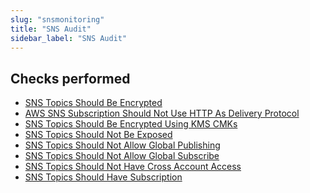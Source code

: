 ```yaml
---
slug: "snsmonitoring"
title: "SNS Audit"
sidebar_label: "SNS Audit"
---
```


## Checks performed

- [SNS Topics Should Be Encrypted](snsmonitoring/rules/is_sns_topic_encrypted)
- [AWS SNS Subscription Should Not Use HTTP As Delivery Protocol](snsmonitoring/rules/is_subscription_secure_only)
- [SNS Topics Should Be Encrypted Using KMS CMKs](snsmonitoring/rules/is_topic_cmk_encrypted)
- [SNS Topics Should Not Be Exposed](snsmonitoring/rules/is_topic_exposed)
- [SNS Topics Should Not Allow Global Publishing](snsmonitoring/rules/is_topic_publishing_public)
- [SNS Topics Should Not Allow Global Subscribe](snsmonitoring/rules/is_topic_subscription_public)
- [SNS Topics Should Not Have Cross Account Access](snsmonitoring/rules/sns_cross_account_access)
- [SNS Topics Should Have Subscription](snsmonitoring/rules/topics_has_subscription)

